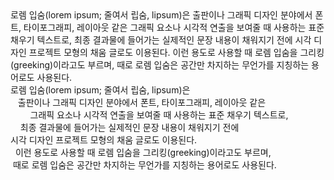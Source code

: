 | 로렘 입숨(lorem ipsum; 줄여서 립숨, lipsum)은 출판이나 그래픽 디자인 분야에서 폰트, 타이포그래피, 레이아웃 같은 그래픽 요소나 시각적 연출을 보여줄 때 사용하는 표준 채우기 텍스트로, 최종 결과물에 들어가는 실제적인 문장 내용이 채워지기 전에 시각 디자인 프로젝트 모형의 채움 글로도 이용된다. 이런 용도로 사용할 때 로렘 입숨을 그리킹(greeking)이라고도 부르며, 때로 로렘 입숨은 공간만 차지하는 무언가를 지칭하는 용어로도 사용된다.



| 로렘 입숨(lorem ipsum; 줄여서 립숨, lipsum)은
|    출판이나 그래픽 디자인 분야에서 폰트, 타이포그래피, 레이아웃 같은
|         그래픽 요소나 시각적 연출을 보여줄 때 사용하는 표준 채우기 텍스트로,
|     최종 결과물에 들어가는 실제적인 문장 내용이 채워지기 전에
| 시각 디자인 프로젝트 모형의 채움 글로도 이용된다.
|   이런 용도로 사용할 때 로렘 입숨을 그리킹(greeking)이라고도 부르며,
|  때로 로렘 입숨은 공간만 차지하는 무언가를 지칭하는 용어로도 사용된다.
